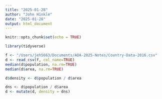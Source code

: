 ```yaml
---
title: "2025-01-28"
author: "John Hinkle"
date: "2025-01-28"
output: html_document
---
```


```r
knitr::opts_chunk$set(echo = TRUE)
```

```r
library(tidyverse)
```


```r

f <- "/Users/jeh5663/Documents/ADA-2025-Notes/Country-Data-2016.csv"
d <- read_csv(f, col_name=TRUE)
median(d$population, na.rm=TRUE)
median(d$area, na.rm=TRUE)

d$density <- d$population / d$area

dns <- d$population / d$area
d <- mutate(d, density = dns)
```
